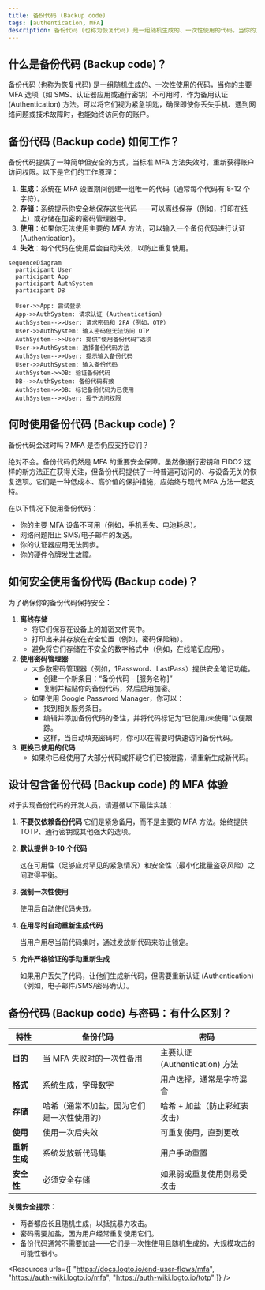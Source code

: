 ```yaml
---
title: 备份代码 (Backup code)
tags: [authentication, MFA]
description: 备份代码 (也称为恢复代码) 是一组随机生成的、一次性使用的代码，当你的主要 MFA 选项（如 SMS、认证器应用或通行密钥）不可用时，作为备用认证 (Authentication) 方法。
---
```


## 什么是备份代码 (Backup code)？

备份代码 (也称为恢复代码) 是一组随机生成的、一次性使用的代码，当你的主要 MFA 选项（如 SMS、认证器应用或通行密钥）不可用时，作为备用认证 (Authentication) 方法。可以将它们视为紧急钥匙，确保即使你丢失手机、遇到网络问题或技术故障时，也能始终访问你的账户。

## 备份代码 (Backup code) 如何工作？

备份代码提供了一种简单但安全的方式，当标准 MFA 方法失效时，重新获得账户访问权限。以下是它们的工作原理：

1. **生成**：系统在 MFA 设置期间创建一组唯一的代码（通常每个代码有 8-12 个字符）。
2. **存储**：系统提示你安全地保存这些代码——可以离线保存（例如，打印在纸上）或存储在加密的密码管理器中。
3. **使用**：如果你无法使用主要的 MFA 方法，可以输入一个备份代码进行认证 (Authentication)。
4. **失效**：每个代码在使用后会自动失效，以防止重复使用。

```mermaid
sequenceDiagram
  participant User
  participant App
  participant AuthSystem
  participant DB

  User->>App: 尝试登录
  App->>AuthSystem: 请求认证 (Authentication)
  AuthSystem-->>User: 请求密码和 2FA（例如，OTP）
  User->>AuthSystem: 输入密码但无法访问 OTP
  AuthSystem-->>User: 提供“使用备份代码”选项
  User->>AuthSystem: 选择备份代码方法
  AuthSystem-->>User: 提示输入备份代码
  User->>AuthSystem: 输入备份代码
  AuthSystem->>DB: 验证备份代码
  DB-->>AuthSystem: 备份代码有效
  AuthSystem->>DB: 标记备份代码为已使用
  AuthSystem-->>User: 授予访问权限
```

## 何时使用备份代码 (Backup code)？

备份代码会过时吗？MFA 是否仍应支持它们？

绝对不会。备份代码仍然是 MFA 的重要安全保障。虽然像通行密钥和 FIDO2 这样的新方法正在获得关注，但备份代码提供了一种普遍可访问的、与设备无关的恢复选项。它们是一种低成本、高价值的保护措施，应始终与现代 MFA 方法一起支持。

在以下情况下使用备份代码：

- 你的主要 MFA 设备不可用（例如，手机丢失、电池耗尽）。
- 网络问题阻止 SMS/电子邮件的发送。
- 你的认证器应用无法同步。
- 你的硬件令牌发生故障。

## 如何安全使用备份代码 (Backup code)？

为了确保你的备份代码保持安全：

1. **离线存储**
    - 将它们保存在设备上的加密文件夹中。
    - 打印出来并存放在安全位置（例如，密码保险箱）。
    - 避免将它们存储在不安全的数字格式中（例如，在线笔记应用）。
2. **使用密码管理器**
    - 大多数密码管理器（例如，1Password、LastPass）提供安全笔记功能。
        - 创建一个新条目：“备份代码 – [服务名称]”
        - 复制并粘贴你的备份代码，然后启用加密。
    - 如果使用 Google Password Manager，你可以：
        - 找到相关服务条目。
        - 编辑并添加备份代码的备注，并将代码标记为“已使用/未使用”以便跟踪。
        - 这样，当自动填充密码时，你可以在需要时快速访问备份代码。
3. **更换已使用的代码**
    - 如果你已经使用了大部分代码或怀疑它们已被泄露，请重新生成新代码。

## 设计包含备份代码 (Backup code) 的 MFA 体验

对于实现备份代码的开发人员，请遵循以下最佳实践：

1. **不要仅依赖备份代码**
它们是紧急备用，而不是主要的 MFA 方法。始终提供 TOTP、通行密钥或其他强大的选项。
2. **默认提供 8-10 个代码**
    
    这在可用性（足够应对罕见的紧急情况）和安全性（最小化批量盗窃风险）之间取得平衡。
    
3. **强制一次性使用**
    
    使用后自动使代码失效。
    
4. **在用尽时自动重新生成代码**
    
    当用户用尽当前代码集时，通过发放新代码来防止锁定。
    
5. **允许严格验证的手动重新生成**
    
    如果用户丢失了代码，让他们生成新代码，但需要重新认证 (Authentication)（例如，电子邮件/SMS/密码确认）。
    

## 备份代码 (Backup code) 与密码：有什么区别？

| 特性 | 备份代码 | 密码 |
| --- | --- | --- |
| **目的** | 当 MFA 失败时的一次性备用 | 主要认证 (Authentication) 方法 |
| **格式** | 系统生成，字母数字 | 用户选择，通常是字符混合 |
| **存储** | 哈希（通常不加盐，因为它们是一次性使用的） | 哈希 + 加盐（防止彩虹表攻击） |
| **使用** | 使用一次后失效 | 可重复使用，直到更改 |
| **重新生成** | 系统发放新代码集 | 用户手动重置 |
| **安全性** | 必须安全存储 | 如果弱或重复使用则易受攻击 |

**关键安全提示：**

- 两者都应长且随机生成，以抵抗暴力攻击。
- 密码需要加盐，因为用户经常重复使用它们。
- 备份代码通常不需要加盐——它们是一次性使用且随机生成的，大规模攻击的可能性很小。

<Resources
  urls={[
    "https://docs.logto.io/end-user-flows/mfa",
    "https://auth-wiki.logto.io/mfa",
    "https://auth-wiki.logto.io/totp"
  ]}
/>